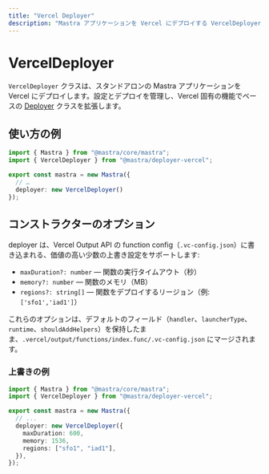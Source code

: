 ```yaml
---
title: "Vercel Deployer"
description: "Mastra アプリケーションを Vercel にデプロイする VercelDeployer クラスのドキュメントです。"
---
```


# VercelDeployer

`VercelDeployer` クラスは、スタンドアロンの Mastra アプリケーションを Vercel にデプロイします。設定とデプロイを管理し、Vercel 固有の機能でベースの [Deployer](/reference/deployer/deployer) クラスを拡張します。

## 使い方の例

```typescript filename="src/mastra/index.ts" showLineNumbers copy
import { Mastra } from "@mastra/core/mastra";
import { VercelDeployer } from "@mastra/deployer-vercel";

export const mastra = new Mastra({
  // …
  deployer: new VercelDeployer()
});
```


## コンストラクターのオプション

deployer は、Vercel Output API の function config（`.vc-config.json`）に書き込まれる、価値の高い少数の上書き設定をサポートします:

- `maxDuration?: number` — 関数の実行タイムアウト（秒）
- `memory?: number` — 関数のメモリ（MB）
- `regions?: string[]` — 関数をデプロイするリージョン（例: `['sfo1','iad1']`）

これらのオプションは、デフォルトのフィールド（`handler`、`launcherType`、`runtime`、`shouldAddHelpers`）を保持したまま、`.vercel/output/functions/index.func/.vc-config.json` にマージされます。

### 上書きの例

```typescript filename="src/mastra/index.ts" showLineNumbers copy
import { Mastra } from "@mastra/core/mastra";
import { VercelDeployer } from "@mastra/deployer-vercel";

export const mastra = new Mastra({
  // ...
  deployer: new VercelDeployer({
    maxDuration: 600,
    memory: 1536,
    regions: ["sfo1", "iad1"],
  }),
});
```
